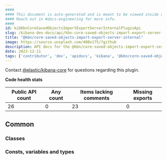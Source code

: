 ```yaml
---
####
#### This document is auto-generated and is meant to be viewed inside our experimental, new docs system.
#### Reach out in #docs-engineering for more info.
####
id: kibKbnCoreSavedObjectsImportExportServerInternalPluginApi
slug: /kibana-dev-docs/api/kbn-core-saved-objects-import-export-server-internal
title: "@kbn/core-saved-objects-import-export-server-internal"
image: https://source.unsplash.com/400x175/?github
description: API docs for the @kbn/core-saved-objects-import-export-server-internal plugin
date: 2023-12-11
tags: ['contributor', 'dev', 'apidocs', 'kibana', '@kbn/core-saved-objects-import-export-server-internal']
---
```




Contact [@elastic/kibana-core](https://github.com/orgs/elastic/teams/kibana-core) for questions regarding this plugin.

**Code health stats**

| Public API count  | Any count | Items lacking comments | Missing exports |
|-------------------|-----------|------------------------|-----------------|
| 26 | 0 | 23 | 0 |

## Common

### Classes
<DocDefinitionList data={kbnCoreSavedObjectsImportExportServerInternalObj.common.classes}/>

### Consts, variables and types
<DocDefinitionList data={kbnCoreSavedObjectsImportExportServerInternalObj.common.misc}/>

